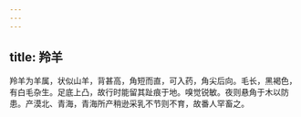 ```yaml
---
---
---
```

title: 羚羊
---



羚羊为羊属，状似山羊，背甚高，角短而直，可入药，角尖后向。毛长，黑褐色，有白毛杂生。足底上凸，故行时能留其趾痕于地。嗅觉锐敏。夜则悬角于木以防患。产漠北、青海，青海所产稍逊采乳不节则不育，故番人罕畜之。